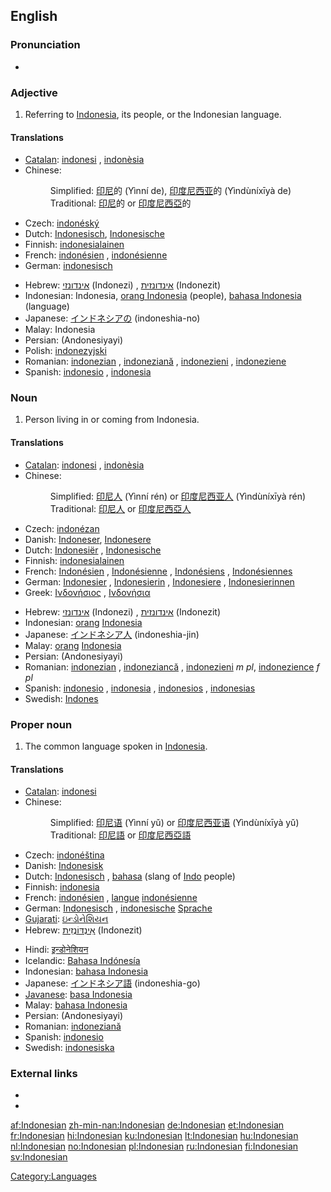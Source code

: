 {{interwiktionary|code=id}}
==English==
{{wikipedia}}

===Pronunciation===
* {{audio|en-us-Indonesian.ogg|Audio (US)}}
*: {{rhymes|iːʒən}}

===Adjective===
{{en-adj|-}}

# Referring to [[Indonesia]], its people, or the Indonesian language.

====Translations====
{{trans-top|referring to [[Indonesia]]}}
* [[Catalan]]: [[indonesi]] {{m}}, [[indonèsia]] {{f}}
* Chinese:
*: Simplified: [[印尼]]的 (Yìnní de), [[印度尼西亚]]的 (Yìndùníxīyà de)
*: Traditional: [[印尼]]的 or [[印度尼西亞]]的
* Czech: [[indonéský]]
* Dutch: [[Indonesisch]], [[Indonesische]]
* Finnish: [[indonesialainen]]
* French: [[indonésien]] {{m}}, [[indonésienne]] {{f}}
* German: [[indonesisch]]
{{trans-mid}}
* Hebrew: [[אינדונזי]] (Indonezi) {{m}}, [[אינדונזית]] (Indonezit) {{f}}
* Indonesian: Indonesia, [[orang Indonesia]] (people), [[bahasa Indonesia]] (language)
* Japanese: [[インドネシアの]] (indoneshia-no)
* Malay: Indonesia
* Persian: {{fa-Arab|[[اندونزیایی]]}} (Andonesiyayi)
* Polish: [[indonezyjski]] {{m}}
* Romanian: [[indonezian]] {{m}}, [[indoneziană]] {{f}}, [[indonezieni]] {{m|p}}, [[indoneziene]] {{f|p}}
* Spanish: [[indonesio]] {{m}}, [[indonesia]] {{f}}
{{trans-bottom}}

===Noun===
{{en-noun}}

# Person living in or coming from Indonesia.

====Translations====
{{trans-top|person}}
* [[Catalan]]: [[indonesi]] {{m}}, [[indonèsia]] {{f}}
* Chinese:
*: Simplified: [[印尼人]] (Yìnní rén) or [[印度尼西亚人]] (Yìndùníxīyà rén)
*: Traditional: [[印尼人]] or [[印度尼西亞人]]
* Czech: [[indonézan]] {{m}}
* Danish: [[Indoneser]], [[Indonesere]] {{p}}
* Dutch: [[Indonesiër]] {{m}}, [[Indonesische]] {{f}}
* Finnish: [[indonesialainen]]
* French: [[Indonésien]] {{m}}, [[Indonésienne]] {{f}}, [[Indonésiens]] {{m|p}}, [[Indonésiennes]] {{f|p}}
* German: [[Indonesier]] {{m}}, [[Indonesierin]] {{f}}, [[Indonesiere]] {{m|p}}, [[Indonesierinnen]] {{f|p}}
* Greek: [[Ινδονήσιος]] {{m}}, [[Ινδονήσια]] {{f}}
{{trans-mid}}
* Hebrew: [[אינדונזי]] (Indonezi) {{m}}, [[אינדונזית]] (Indonezit) {{f}}
* Indonesian: [[orang]] [[Indonesia]]
* Japanese: [[インドネシア人]] (indoneshia-jin)
* Malay: [[orang]] [[Indonesia]]
* Persian: {{fa-Arab|[[اندونزیایی]]}} (Andonesiyayi)
* Romanian: [[indonezian]] {{m}}, [[indoneziancă]] {{f}}, [[indonezieni]] ''m pl'', [[indonezience]] ''f pl''
* Spanish: [[indonesio]] {{m}}, [[indonesia]] {{f}}, [[indonesios]] {{m|p}}, [[indonesias]] {{f|p}}
* Swedish: [[Indones]]
{{trans-bottom}}

===Proper noun===
{{en-proper noun}}

# The common language spoken in [[Indonesia]].

====Translations====
{{trans-top|language}}
* [[Catalan]]: [[indonesi]] {{m}}
* Chinese:
*: Simplified: [[印尼语]] (Yìnní yǔ) or [[印度尼西亚语]] (Yìndùníxīyà yǔ)
*: Traditional: [[印尼語]] or [[印度尼西亞語]]
* Czech: [[indonéština]] {{f}}
* Danish: [[Indonesisk]]
* Dutch: [[Indonesisch]] {{n}}, [[bahasa]] (slang of [[Indo]] people)
* Finnish: [[indonesia]]
* French: [[indonésien]] {{m}}, [[langue]] [[indonésienne]] {{f}}
* German: [[Indonesisch]] {{n}}, [[indonesische]] [[Sprache]] {{f}}
* [[Gujarati]]: [[ઇન્ડોનેશિયન]]
* Hebrew: [[אינדונזית|אִינְדּוֹנֶזִית]] (Indonezit)
{{trans-mid}}
* Hindi: [[इन्डोनेशियन]]
* Icelandic: [[Bahasa Indónesía]]
* Indonesian: [[bahasa Indonesia]]
* Japanese: [[インドネシア語]] (indoneshia-go)
* [[Javanese]]: [[basa Indonesia]]
* Malay: [[bahasa Indonesia]]
* Persian: {{fa-Arab|[[اندونزیایی]]}} (Andonesiyayi)
* Romanian: [[indoneziană]] {{f}}
* Spanish: [[indonesio]] {{m}}
* Swedish: [[indonesiska]] {{c}}
{{trans-bottom}}

===External links===
* {{ISO 639|link=Ethnologue|1code=id|code=ind}}
* {{websters-online}}

[[Category:Languages]]

[[af:Indonesian]]
[[zh-min-nan:Indonesian]]
[[de:Indonesian]]
[[et:Indonesian]]
[[fr:Indonesian]]
[[hi:Indonesian]]
[[ku:Indonesian]]
[[lt:Indonesian]]
[[hu:Indonesian]]
[[nl:Indonesian]]
[[no:Indonesian]]
[[pl:Indonesian]]
[[ru:Indonesian]]
[[fi:Indonesian]]
[[sv:Indonesian]]